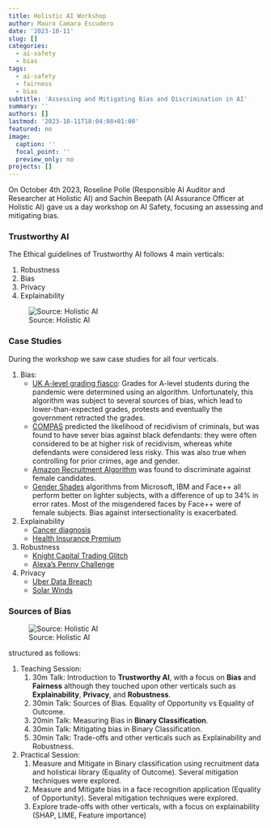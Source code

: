 ```yaml
---
title: Holistic AI Workshop
author: Mauro Camara Escudero
date: '2023-10-11'
slug: []
categories:
  - ai-safety
  - bias
tags:
  - ai-safety
  - fairness
  - bias
subtitle: 'Assessing and Mitigating Bias and Discrimination in AI'
summary: ''
authors: []
lastmod: '2023-10-11T18:04:08+01:00'
featured: no
image:
  caption: ''
  focal_point: ''
  preview_only: no
projects: []
---
```

On October 4th 2023, Roseline Polle (Responsible AI Auditor and Researcher at Holistic AI) and Sachin Beepath (AI Assurance Officer at Holistic AI) gave us a day workshop on AI Safety, focusing an assessing and mitigating bias.

### Trustworthy AI
The Ethical guidelines of Trustworthy AI follows 4 main verticals:

1. Robustness
2. Bias
3. Privacy
4. Explainability

![Source: Holistic AI](/trustworthy_ai.png)

### Case Studies
During the workshop we saw case studies for all four verticals.

1. Bias:
    - [UK A-level grading fiasco](https://blogs.lse.ac.uk/impactofsocialsciences/2020/08/26/fk-the-algorithm-what-the-world-can-learn-from-the-uks-a-level-grading-fiasco/): Grades for A-level students during the pandemic were determined using an algorithm. Unfortunately, this algorithm was subject to several sources of bias, which lead to lower-than-expected grades, protests and eventually the government retracted the grades.
    - [COMPAS](https://www.propublica.org/article/how-we-analyzed-the-compas-recidivism-algorithm) predicted the likelihood of recidivism of criminals, but was found to have sever bias against black defendants: they were often considered to be at higher risk of recidivism, whereas white defendants were considered less risky. This was also true when controlling for prior crimes, age and gender. 
    - [Amazon Recruitment Algorithm](https://www.businessinsider.com/amazon-ai-biased-against-women-no-surprise-sandra-wachter-2018-10?r=US&IR=T) was found to discriminate against female candidates.
    - [Gender Shades](http://gendershades.org) algorithms from Microsoft, IBM and Face++ all perform better on lighter subjects, with a difference of up to 34% in error rates. Most of the misgendered faces by Face++ were of female subjects. Bias against intersectionality is exacerbated.
2. Explainability
    - [Cancer diagnosis](https://highdemandskills.com/explainable-ai/)
    - [Health Insurance Premium](https://www.ncbi.nlm.nih.gov/pmc/articles/PMC9265373/)
3. Robustness
    - [Knight Capital Trading Glitch](https://archive.nytimes.com/dealbook.nytimes.com/2012/08/02/knight-capital-says-trading-mishap-cost-it-440-million/)
    - [Alexa's Penny Challenge](https://www.bbc.co.uk/news/technology-59810383)
4. Privacy
    - [Uber Data Breach](https://www.codecademy.com/article/case-studies-notable-breaches)
    - [Solar Winds](https://www.codecademy.com/article/case-studies-notable-breaches)


### Sources of Bias

![Source: Holistic AI](/sources_of_bias.png)



structured as follows:

1. Teaching Session:
    1. 30m Talk: Introduction to **Trustworthy AI**, with a focus on **Bias** and **Fairness** although they touched upon other verticals such as **Explainability**, **Privacy**, and **Robustness**.
    2. 30min Talk: Sources of Bias. Equality of Opportunity vs Equality of Outcome.
    3. 20min Talk: Measuring Bias in **Binary Classification**.
    4. 30min Talk: Mitigating bias in Binary Classification.
    5. 30min Talk: Trade-offs and other verticals such as Explainability and Robustness.
2. Practical Session:
    1. Measure and Mitigate in Binary classification using recruitment data and holisticai library (Equality of Outcome). Several mitigation techniques were explored.
    2. Measure and Mitigate bias in a face recognition application (Equality of Opportunity).  Several mitigation techniques were explored.
    3. Explore trade-offs with other verticals, with a focus on explainability (SHAP, LIME, Feature importance)

